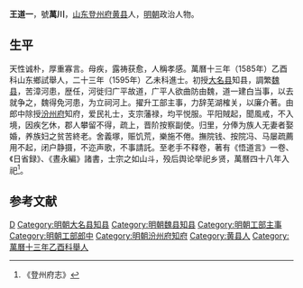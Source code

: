 '''王道一'''，號'''萬川'''，[[山东|山东]][[登州府|登州府]][[黄县|黄县]]人，[[明朝|明朝]]政治人物。

== 生平 ==
天性诚朴，厚重寡言。母疾，露祷获愈，人稱孝感。萬曆十三年（1585年）乙酉科山东鄉試舉人，二十三年（1595年）乙未科進士。初授[[大名县|大名县]]知县，調繁[[魏县|魏县]]，苦漳河患，歴任，河徙归广平故道，广平人欲曲防由魏，道一建白当事，以去就争之，魏得免河患，为立祠河上。擢升工部主事，力辞芜湖榷关，以廉介著。由郎中除授[[汾州府|汾州府]]知府，爱民礼士，支宗藩禄，均平悦服。平阳賊起，聞風戒，不入境，因疾乞休，郡人攀留不得，疏上，晋阶按察副使。归里，分俸为族人无妻者娶婚，养族妇之贫苦終老。舍義塚，赈饥荒，樂施不倦。撫院钱、按院冯、马屡疏薦用不起，闭户静摄，不迩声歌，不事請託。至老手不释卷，著有《悟道言》一卷、《日省録》、《晝永編》諸書，士宗之如山斗，殁后舆论举祀乡贤，萬曆四十八年入祀<ref>《登州府志》</ref>。

==参考文献==
{{reflist}}

{{start box}}
{{s-off}}
{{s-before|[[趙喬年|趙喬年]]}}
{{s-title|明朝汾州府知府|1608年－1612年}}
{{s-after|[[仝梧|仝梧]]}}
{{end box}}

{{明朝官员小作品}}
{{萬曆二十三年乙未科殿試金榜}}
{{DEFAULTSORT:Wang王}}
[[Category:王姓|D]]
[[Category:明朝大名县知县|Category:明朝大名县知县]]
[[Category:明朝魏县知县|Category:明朝魏县知县]]
[[Category:明朝工部主事|Category:明朝工部主事]]
[[Category:明朝工部郎中|Category:明朝工部郎中]]
[[Category:明朝汾州府知府|Category:明朝汾州府知府]]
[[Category:黄县人|Category:黄县人]]
[[Category:萬曆十三年乙酉科舉人|Category:萬曆十三年乙酉科舉人]]